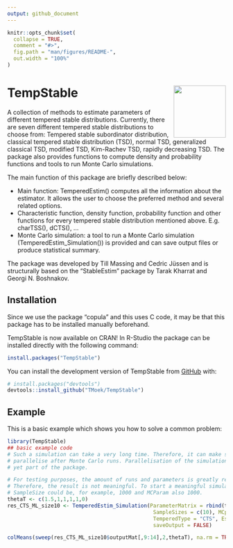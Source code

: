 ```yaml
---
output: github_document
---
```


<!-- README.md is generated from README.Rmd. Please edit that file -->

```r
knitr::opts_chunk$set(
  collapse = TRUE,
  comment = "#>",
  fig.path = "man/figures/README-",
  out.width = "100%"
)
```

# TempStable <img src="man/figures/logo.png" align="right" width="120" />

<!-- badges: start -->
<!-- badges: end -->

<!-- Start of my description -->
A collection of methods to estimate parameters of different tempered stable
distributions. Currently, there are seven different tempered stable 
distributions to choose from: Tempered stable subordinator distribution, 
classical tempered stable distribution (TSD), normal TSD, generalized classical 
TSD, modified TSD, Kim-Rachev TSD, rapidly decreasing TSD.
The package also provides functions to compute density and probability functions
and tools to run Monte Carlo simulations.

The main function of this package are briefly described below:

*   Main function: TemperedEstim() computes all the information about the
estimator. It allows the user to choose the preferred method and several
related options.
*   Characteristic function, density function, probability function and other 
functions for every tempered stable distribution mentioned above. 
E.g. charTSS(), dCTS(), ...
*   Monte Carlo simulation: a tool to run a Monte Carlo simulation 
(TemperedEstim_Simulation()) is provided and can save output files or produce 
statistical summary.

The package was developed by Till Massing and Cedric Jüssen and is structurally 
based on the "StableEstim" package by Tarak Kharrat and Georgi N. Boshnakov.

<!-- End of my description -->


## Installation
Since we use the package "copula" and this uses C code, it may be that this 
package has to be installed manually beforehand.

TempStable is now available on CRAN! In R-Studio the package can be installed 
directly with the following command:
``` r
install.packages("TempStable")
```

You can install the development version of TempStable from 
[GitHub](https://github.com/) with:

``` r
# install.packages("devtools")
devtools::install_github("TMoek/TempStable")
```

## Example

This is a basic example which shows you how to solve a common problem:

```r
library(TempStable)
## basic example code
# Such a simulation can take a very long time. Therefore, it can make sense to 
# parallelise after Monte Carlo runs. Parallelisation of the simulation is not 
# yet part of the package. 

# For testing purposes, the amount of runs and parameters is greatly reduced. 
# Therefore, the result is not meaningful. To start a meaningful simulation, the
# SampleSize could be, for example, 1000 and MCParam also 1000.
thetaT <- c(1.5,1,1,1,1,0)
res_CTS_ML_size10 <- TemperedEstim_Simulation(ParameterMatrix = rbind(thetaT),
                                               SampleSizes = c(10), MCparam = 3,
                                               TemperedType = "CTS", Estimfct = "ML",
                                               saveOutput = FALSE)

colMeans(sweep(res_CTS_ML_size10$outputMat[,9:14],2,thetaT), na.rm = TRUE)

```

